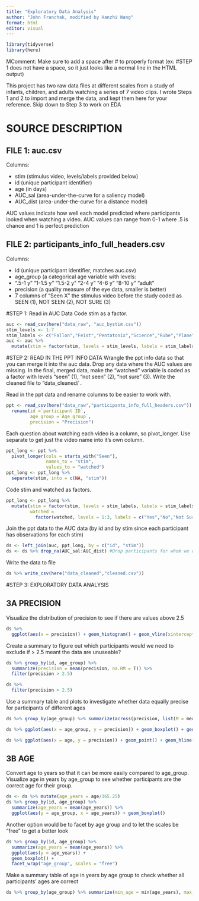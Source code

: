 ```yaml
---
title: "Exploratory Data Analysis"
author: "John Franchak, modified by Hanzhi Wang"
format: html
editor: visual
---
```


```r
library(tidyverse)
library(here)
```
MComment: Make sure to add a space after # to properly format (ex: #STEP 1 does not have a space, so it just looks like a normal line in the HTML output)

This project has two raw data files at different scales from a study of infants, children, and adults watching a series of 7 video clips. I wrote Steps 1 and 2 to import and merge the data, and kept them here for your reference. Skip down to Step 3 to work on EDA

# SOURCE DESCRIPTION

## FILE 1: auc.csv

Columns:

-   stim (stimulus video, levels/labels provided below)
-   id (unique participant identifier)
-   age (in days)
-   AUC_sal (area-under-the-curve for a saliency model)
-   AUC_dist (area-under-the-curve for a distance model)

AUC values indicate how well each model predicted where participants looked when watching a video. AUC values can range from 0-1 where .5 is chance and 1 is perfect prediction

## FILE 2: participants_info_full_headers.csv

Columns:

-   id (unique participant identifier, matches auc.csv)
-   age_group (a categorical age variable with levels:
-   ".5-1 y" "1-1.5 y" "1.5-2 y" "2-4 y" "4-6 y" "8-10 y" "adult"
-   precision (a quality measure of the eye data, smaller is better)
-   7 columns of "Seen X" the stimulus video before the study coded as SEEN (1), NOT SEEN (2), NOT SURE (3)

#STEP 1: Read in AUC Data
Code stim as a factor.

```r
auc <- read_csv(here("data_raw", "auc_bystim.csv"))
stim_levels <- 1:7
stim_labels <- c("Fallon","Feist","Pentatonix","Science","Rube","Plane","Dogs")
auc <- auc %>%
  mutate(stim = factor(stim, levels = stim_levels, labels = stim_labels))
```


#STEP 2: READ IN THE PPT INFO DATA Wrangle the ppt info data so that you can merge it into the auc data. Drop any data where the AUC values are missing. In the final, merged data, make the "watched" variable is coded as a factor with levels "seen" (1), "not seen" (2), "not sure" (3). Write the cleaned file to "data_cleaned/
.

Read in the ppt data and rename columns to be easier to work with. 
```r
ppt <- read_csv(here("data_raw","participants_info_full_headers.csv")) %>%
  rename(id =`participant ID`,
         age_group =`Age group`,
         precision = "Precision")
```

Each question about watching each video is a column, so pivot_longer. Use separate to get just the video name into it's own column.
```r
ppt_long <- ppt %>%
  pivot_longer(cols = starts_with("Seen"),
               names_to = "stim",
               values_to = "watched")
ppt_long <- ppt_long %>%
  separate(stim, into = c(NA, "stim"))
```

Code stim and watched as factors.
```r
ppt_long <- ppt_long %>%
  mutate(stim = factor(stim, levels = stim_labels, labels = stim_labels),
         watched =
           factor(watched, levels = 1:3, labels = c("Yes","No","Not Sure")))
```

Join the ppt data to the AUC data (by id and by stim since each participant has observations for each stim)
```r
ds <- left_join(auc, ppt_long, by = c("id", "stim"))
ds <- ds %>% drop_na(AUC_sal:AUC_dist) #Drop participants for whom we don't have data for the DV
```

Write the data to file

```r
ds %>% write_csv(here("data_cleaned","cleaned.csv"))
```

#STEP 3: EXPLORATORY DATA ANALYSIS

## 3A PRECISION
Visualize the distribution of precision to see if there are values above 2.5
```r
ds %>% 
  ggplot(aes(x = precision)) + geom_histogram() + geom_vline(xintercept = 2.5)
```


Create a summary to figure out which participants would we need to exclude if > 2.5 meant the data are unuseable? 
```r
ds %>% group_by(id, age_group) %>% 
  summarize(precision = mean(precision, na.RM = T)) %>% 
  filter(precision > 2.5)
```

```r
ds %>%
  filter(precision > 2.5)
```

Use a summary table and plots to investigate whether data equally precise for participants of different ages

```r
ds %>% group_by(age_group) %>% summarize(across(precision, list(M = mean, MIN = min, MAX = max)))
```

```r
ds %>% ggplot(aes(x = age_group, y = precision)) + geom_boxplot() + geom_hline(yintercept = 2.5)
```

```r
ds %>% ggplot(aes(x = age, y = precision)) + geom_point() + geom_hline(yintercept = 2.5)
```

## 3B AGE
Convert age to years so that it can be more easily compared to age_group. Visualize age in years by age_group to see whether participants are the correct age for their group.
```r
ds <- ds %>% mutate(age_years = age/365.25)
ds %>% group_by(id, age_group) %>% 
  summarize(age_years = mean(age_years)) %>% 
  ggplot(aes(y = age_group, x = age_years)) + geom_boxplot()
```

Another option would be to facet by age group and to let the scales be "free" to get a better look
```r
ds %>% group_by(id, age_group) %>% 
  summarize(age_years = mean(age_years)) %>% 
  ggplot(aes(y = age_years)) + 
  geom_boxplot() + 
  facet_wrap("age_group", scales = "free")
```

Make a summary table of age in years by age group to check whether all participants' ages are correct
```r
ds %>% group_by(age_group) %>% summarize(min_age = min(age_years), max_age = max(age_years))
```

